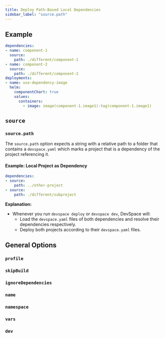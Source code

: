 ```yaml
---
title: Deploy Path-Based Local Dependencies
sidebar_label: "source.path"
---
```




## Example
```yaml
dependencies:
- name: component-1
  source:
    path: ./different/component-1
- name: component-2
  source:
    path: ./different/component-2
deployments:
- name: use-dependency-image
  helm:
    componentChart: true
    values:
      containers:
        - image: image(component-1.image1):tag(component-1.image1)
```

## `source`

### `source.path`
The `source.path` option expects a string with a relative path to a folder that contains a `devspace.yaml` which marks a project that is a dependency of the project referencing it.

#### Example: Local Project as Dependency
```yaml
dependencies:
- source:
    path: ../other-project
- source:
    path: ./different/subproject
```
**Explanation:**  
- Whenever you run `devspace deploy` or `devspace dev`, DevSpace will:
  - Load the `devspace.yaml` files of both dependencies and resolve their dependencies respectively.
  - Deploy both projects according to their `devspace.yaml` files.


## General Options

### `profile`

<FragmentDependencyProfile/>


### `skipBuild`

<FragmentDependencySkipBuild/>


### `ignoreDependencies`

<FragmentDependencyIgnoreDependencies/>


### `name`

<FragmentDependencyName/>


### `namespace`

<FragmentDependencyNamespace/>

### `vars`

<FragmentDependencyVars/>

### `dev`

<FragmentDependencyDev/>